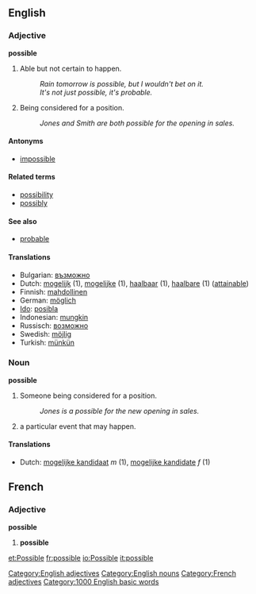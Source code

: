 ==English==
===Adjective===
[[Category:English adjectives]]
'''possible'''

# Able but not certain to happen.
#: ''Rain tomorrow is possible, but I wouldn't bet on it.''
#: ''It's not just possible, it's probable.''
# Being considered for a position.
#: ''Jones and Smith are both possible for the opening in sales.''

====Antonyms====
*[[impossible]]

====Related terms====
*[[possibility]]
*[[possibly]]

====See also====
*[[probable]]

====Translations====
*Bulgarian: [[възможно]]
*Dutch: [[mogelijk]] (1), [[mogelijke]] (1), [[haalbaar]] (1), [[haalbare]] (1) ([[attainable]])
*Finnish: [[mahdollinen]]
*German: [[möglich]]
*[[Ido]]: [[posibla]]
*Indonesian: [[mungkin]]
*Russisch: [[возможно]]
*Swedish: [[möjlig]]
*Turkish: [[münkün]]

===Noun===
[[Category:English nouns]]
'''possible'''

# Someone being considered for a position.
#: ''Jones is a possible for the new opening in sales.''
# a particular event that may happen.

====Translations====
*Dutch: [[mogelijke kandidaat]] ''m'' (1), [[mogelijke kandidate]] ''f'' (1)

==French==
===Adjective===
[[Category:French adjectives]]
'''possible'''
# '''possible'''

[[Category:1000 English basic words]]

[[et:Possible]]
[[fr:possible]]
[[io:Possible]]
[[it:possible]]